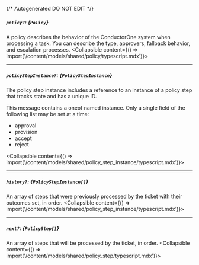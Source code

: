 {/* Autogenerated DO NOT EDIT  */}

##### `policy?`: *{`Policy`}*
A policy describes the behavior of the ConductorOne system when processing a task. You can describe the type, approvers, fallback behavior, and escalation processes.
<Collapsible content={() => import('/content/models/shared/policy/typescript.mdx')}>
</Collapsible>

---
##### `policyStepInstance?`: *{`PolicyStepInstance`}*
The policy step instance includes a reference to an instance of a policy step that tracks state and has a unique ID.

This message contains a oneof named instance. Only a single field of the following list may be set at a time:
  - approval
  - provision
  - accept
  - reject

<Collapsible content={() => import('/content/models/shared/policy_step_instance/typescript.mdx')}>
</Collapsible>

---
##### `history?`: *{`PolicyStepInstance[]`}*
An array of steps that were previously processed by the ticket with their outcomes set, in order.
<Collapsible content={() => import('/content/models/shared/policy_step_instance/typescript.mdx')}>
</Collapsible>

---
##### `next?`: *{`PolicyStep[]`}*
An array of steps that will be processed by the ticket, in order.
<Collapsible content={() => import('/content/models/shared/policy_step/typescript.mdx')}>
</Collapsible>

